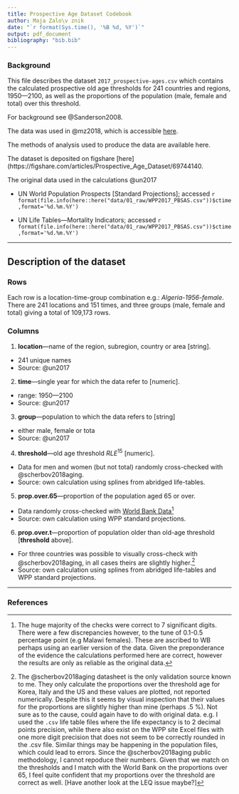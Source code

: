 ```yaml
---
title: Prospective Age Dataset Codebook
author: Maja Zalo\v znik
date: "`r format(Sys.time(), '%B %d, %Y')`"
output: pdf_document
bibliography: "bib.bib"
---
```


### Background

This file describes the dataset `2017_prospective-ages.csv` which contains the calculated prospective old age thresholds for 241 countries and regions, 1950---2100, as well as the proportions of the population (male, female and total) over this threshold. 

For background see @Sanderson2008. 

The data was used in @mz2018, which is accessible [here](PH14.02.Factsheets/docs/presentations/PH14.02.Factsheet.pdf).

The methods of analysis used to produce the data are available here. 

The dataset is deposited on figshare [here](https://figshare.com/articles/Prospective_Age_Dataset/69744140.

The original data used in the calculations @un2017 

* UN World Population Prospects [Standard Projections]; accessed `r format(file.info(here::here("data/01_raw/WPP2017_PBSAS.csv"))$ctime,format='%d.%m.%Y')`

* UN Life Tables---Mortality Indicators;  accessed `r format(file.info(here::here("data/01_raw/WPP2017_PBSAS.csv"))$ctime,format='%d.%m.%Y')`

***
## Description of the dataset

### Rows

Each row is a location-time-group combination e.g.: *Algeria-1956-female*. There are 241 locations and 151 times, and three groups (male, female and total) giving a total of 109,173 rows.

### Columns

1. **location**---name of the region, subregion, country or area [string].
* 241 unique names
* Source:  @un2017 

2. **time**---single year for which the data refer to [numeric]. 
* range: 1950---2100
* Source:  @un2017 

3. **group**---population to which the data refers to [string]
* either male, female or tota
* Source:  @un2017 

4. **threshold**---old age threshold $RLE^15$ [numeric]. 
* Data for men and women (but not total) randomly cross-checked with  @scherbov2018aging.
* Source: own calculation using splines from abridged life-tables.

5. **prop.over.65**---proportion of the population aged 65 or over.
* Data randomly cross-checked with [World Bank Data](https://data.worldbank.org/indicator/SP.POP.65UP.TO.ZS)[^1]
* Source: own calculation using WPP standard projections. 

6. **prop.over.t**---proportion of population older than old-age threshold [**threshold** above].
* For three countries was possible to visually cross-check with @scherbov2018aging, in all cases theirs are slightly higher.[^2]
* Source: own calculation using splines from abridged life-tables and WPP standard projections. 


[^1]: The huge majority of the checks were correct to 7 significant digits. There were a few discrepancies however, to the tune of 0.1-0.5 percentage point (e.g Malawi females). These are ascribed to WB perhaps using an earlier version of the data. Given the preponderance of the evidence the calculations performed here are correct, however the results are only as reliable as the original data. 
[^2]: The  @scherbov2018aging datasheet is the only validation source known to me. They only calculate the proportions over the threshold age for Korea, Italy and the US and these values are plotted, not reported numerically. Despite this it seems by visual inspection that their values for the proportions are slightly higher than mine (perhaps .5 %). Not sure as to the cause, could again have to do with original data. e.g. I used the `.csv` life table files where the life expectancy is to 2 decimal points precision, while there also exist on the WPP site Excel files with one more digit precision that does not seem to be correctly rounded in the .csv file. Similar things may be happening in the population files, which could lead to errors. Since the @scherbov2018aging public methodology, I cannot repoduce their numbers. Given that we match on the thresholds and I match with the World Bank on the proportions over 65, I feel quite confident that my proportions over the threshold are correct as well. [Have another look at the LEQ issue maybe?]


 ***
### References